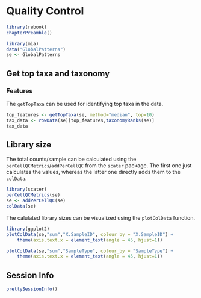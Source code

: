 # Quality Control {#quality-control}

```r
library(rebook)
chapterPreamble()
```

```r
library(mia)
data("GlobalPatterns")
se <- GlobalPatterns 
```

## Get top taxa and taxonomy   

### Features  

The `getTopTaxa` can be used for identifying top taxa in the data.   
```r
top_features <- getTopTaxa(se, method="median", top=10)
tax_data <- rowData(se)[top_features,taxonomyRanks(se)]
tax_data
```

## Library size   

The total counts/sample can be calculated using the
`perCellQCMetrics`/`addPerCellQC` from the `scater` package. The first one 
just calculates the values, whereas the latter one directly adds them to the
`colData`.

```r
library(scater)
perCellQCMetrics(se)
se <- addPerCellQC(se)
colData(se)
```

The calulated library sizes can be visualized using the `plotColData` function.

```r
library(ggplot2)
plotColData(se,"sum","X.SampleID", colour_by = "X.SampleID") + 
    theme(axis.text.x = element_text(angle = 45, hjust=1))
```

```r
plotColData(se,"sum","SampleType", colour_by = "SampleType") + 
    theme(axis.text.x = element_text(angle = 45, hjust=1))
```


## Session Info {-}

```r
prettySessionInfo()
```
